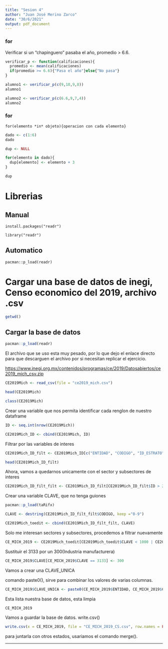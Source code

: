 ---
title: "Sesion 4"
author: "Juan José Merino Zarco"
date: "30/6/2021"
output: pdf_document
---


### for

Verificar si un "chapinguero" pasaba el año, promedio > 6.6.

```{r}
verificar_p <- function(calificaciones){
  promedio <- mean(calificaciones)
  if(promedio >= 6.6){"Pasa el año"}else{"No pasa"}
}
```

```{r}
alumno1 <- verificar_p(c(9,10,9,8))
alumno1
```

```{r}
alumno2 <- verificar_p(c(6.6,9,7,4))
alumno2
```

### for 

```
for(elemento *in* objeto){operacion con cada elemento}
```

```{r}
dado <- c(1:6)
dado
```

```{r}
dup <- NULL
```

```{r}
for(elemento in dado){
  dup[elemento] <- elemento + 3
}
```

```{r}
dup
```

# Librerias

## Manual

```
install.packages("readr")
```

```
library("readr")
```

## Automatico

```
pacman::p_load(readr)
```

# Cargar una base de datos de inegi, Censo economico del 2019, archivo .csv


```{r}
getwd()
```

## Cargar la base de datos

```{r}
pacman::p_load(readr)
```

El archivo que se uso esta muy pesado, por lo que dejo el enlace directo para que descarguen el archivo por si necesitan replicar el ejercicio.

<https://www.inegi.org.mx/contenidos/programas/ce/2019/Datosabiertos/ce2019_mich_csv.zip>

```{r}
CE2019Mich <- read_csv(file = "ce2019_mich.csv")
```


```{r}
head(CE2019Mich)
```

```{r}
class(CE2019Mich)
```
Crear una variable que nos permita identificar cada renglon de nuestro dataframe

```{r}
ID <- seq.int(nrow(CE2019Mich))
```

```{r}
CE2019Mich_ID <- cbind(CE2019Mich, ID)
```

Filtrar por las variables de interes

```{r}
CE2019Mich_ID_filt <- CE2019Mich_ID[c("ENTIDAD", "CODIGO", "ID_ESTRATO", "UE", "A111A", "A121A", "A800A", "H001D", "H010A", "ID")]
```


```{r}
head(CE2019Mich_ID_filt)
```

Ahora, vamos a quedarnos unicamente con el sector y subsectores de interes

```{r}
CE2019Mich_ID_filt_filt <- CE2019Mich_ID_filt[CE2019Mich_ID_filt$ID > 295 & CE2019Mich_ID_filt$ID < 1324,]
```

Crear una variable CLAVE, que no tenga guiones

```{r}
pacman::p_load(taRifx)
```

```{r}
CLAVE <- destring(CE2019Mich_ID_filt_filt$CODIGO, keep ="0-9")
```

```{r}
CE2019Mich_toedit <- cbind(CE2019Mich_ID_filt_filt, CLAVE)
```

Solo me interesan sectores y subsectores, procedemos a filtrar nuevamente


```{r}
CE_MICH_2019 <- CE2019Mich_toedit[CE2019Mich_toedit$CLAVE < 1000 | CE2019Mich_toedit$CODIGO == "31-33",]
```

Sustituir el 3133 por un 300(Industria manufacturera)

```{r}
CE_MICH_2019$CLAVE[CE_MICH_2019$CLAVE == 3133] <- 300
```

Vamos a crear una CLAVE_UNICA

comando paste0(), sirve para combinar los valores de varias columnas.

```{r}
CE_MICH_2019$CLAVE_UNICA <- paste0(CE_MICH_2019$ENTIDAD, CE_MICH_2019$CLAVE, CE_MICH_2019$ID)
```

Esta lista nuestra base de datos, esta limpia

```{r}
CE_MICH_2019
```

Vamos a guardar la base de datos. write.csv()

```{r}
write.csv(x = CE_MICH_2019, file = "CE_MICH_2019_CS.csv", row.names = FALSE)
```

para juntarla con otros estados, usariamos el comando merge().

***




























